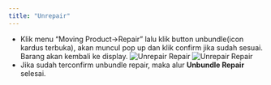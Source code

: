 ```yaml
---
title: "Unrepair"
---
```


- Klik menu “Moving Product->Repair” lalu klik button unbundle(icon kardus terbuka), akan muncul pop up dan klik confirm jika sudah sesuai. Barang akan kembali ke display.
  ![Unrepair Repair](/image/storage/repair/unrepair/a-1.png "Unrepair Repair")
  ![Unrepair Repair](/image/storage/repair/unrepair/a-2.png "Unrepair Repair")
- Jika sudah terconfirm unbundle repair, maka alur **Unbundle Repair** selesai.
